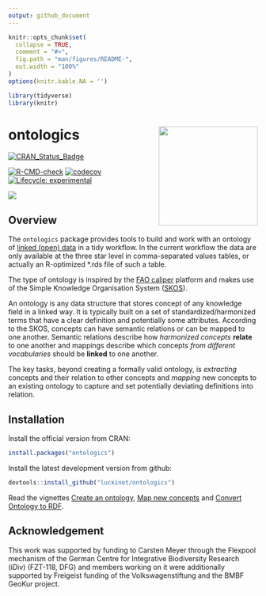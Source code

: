 ```yaml
---
output: github_document
---
```


<!-- README.md is generated from README.Rmd. Please edit that file -->

```r
knitr::opts_chunk$set(
  collapse = TRUE,
  comment = "#>",
  fig.path = "man/figures/README-",
  out.width = "100%"
)
options(knitr.kable.NA = '')

library(tidyverse)
library(knitr)
```
# ontologics <a href='https://github.com/luckinet/ontologics/'><img src='man/figures/logo.svg' align="right" height="200" /></a>

<!-- badges: start -->
[![CRAN\_Status\_Badge](http://www.r-pkg.org/badges/version/ontologics)](https://cran.r-project.org/package=ontologics)

[![R-CMD-check](https://github.com/luckinet/ontologics/workflows/R-CMD-check/badge.svg)](https://github.com/luckinet/ontologics/actions)
[![codecov](https://codecov.io/gh/luckinet/ontologics/branch/master/graph/badge.svg?token=hjppymcGr3)](https://codecov.io/gh/luckinet/ontologics)
[![Lifecycle: experimental](https://img.shields.io/badge/lifecycle-experimental-orange.svg)](https://lifecycle.r-lib.org/articles/stages.html#experimental)

[![](http://cranlogs.r-pkg.org/badges/grand-total/ontologics)](https://cran.r-project.org/package=ontologics)


## Overview

The `ontologics` package provides tools to build and work with an ontology of [linked (open) data](https://en.wikipedia.org/wiki/Linked_data) in a tidy workflow. In the current workflow the data are only available at the three star level in comma-separated values tables, or actually an R-optimized *.rds file of such a table.

The type of ontology is inspired by the [FAO caliper](https://www.fao.org/statistics/caliper/web/) platform and makes use of the Simple Knowledge Organisation System ([SKOS](https://www.w3.org/TR/skos-reference/)).

An ontology is any data structure that stores concept of any knowledge field in a linked way. It is typically built on a set of standardized/harmonized terms that have a clear definition and potentially some attributes. According to the SKOS, concepts can have semantic relations or can be mapped to one another. Semantic relations describe how *harmonized concepts* **relate** to one another and mappings describe which concepts *from different vocabularies* should be **linked** to one another.

The key tasks, beyond creating a formally valid ontology, is *extracting* concepts and their relation to other concepts and *mapping* new concepts to an existing ontology to capture and set potentially deviating definitions into relation.


## Installation

Install the official version from CRAN:

```r
install.packages("ontologics")
```

Install the latest development version from github:

```r
devtools::install_github("luckinet/ontologics")
```

Read the vignettes [Create an ontology](https://luckinet.github.io/ontologics/articles/create_an_ontology.html), [Map new concepts](https://luckinet.github.io/ontologics/articles/map_new_concepts.html) and [Convert Ontology to RDF](https://luckinet.github.io/ontologics/articles/conversion_to_rdf.html).

## Acknowledgement

This work was supported by funding to Carsten Meyer through the Flexpool mechanism of the German Centre for Integrative Biodiversity Research (iDiv) (FZT-118, DFG) and members working on it were additionally supported by Freigeist funding of the Volkswagenstiftung and the BMBF GeoKur project.
